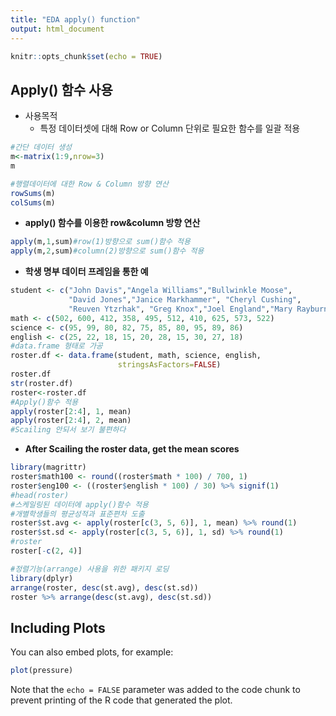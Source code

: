```yaml
---
title: "EDA apply() function"
output: html_document
---
```


```r
knitr::opts_chunk$set(echo = TRUE)
```

## Apply() 함수 사용

- 사용목적
  - 특정 데이터셋에 대해 Row or Column 단위로 필요한 함수를 일괄 적용

```r
#간단 데이터 생성
m<-matrix(1:9,nrow=3)
m

#행렬데이터에 대한 Row & Column 방향 연산
rowSums(m)
colSums(m)
```

- **apply() 함수를 이용한 row&column 방향 연산**
```r
apply(m,1,sum)#row(1)방향으로 sum()함수 적용
apply(m,2,sum)#column(2)방향으로 sum()함수 적용
```
- **학생 명부 데이터 프레임을 통한 예**
```r
student <- c("John Davis","Angela Williams","Bullwinkle Moose",
             "David Jones","Janice Markhammer", "Cheryl Cushing",
             "Reuven Ytzrhak", "Greg Knox","Joel England","Mary Rayburn")
math <- c(502, 600, 412, 358, 495, 512, 410, 625, 573, 522)
science <- c(95, 99, 80, 82, 75, 85, 80, 95, 89, 86)
english <- c(25, 22, 18, 15, 20, 28, 15, 30, 27, 18)
#data.frame 형태로 가공
roster.df <- data.frame(student, math, science, english, 
                        stringsAsFactors=FALSE)
roster.df
str(roster.df)
roster<-roster.df
#Apply()함수 적용
apply(roster[2:4], 1, mean)
apply(roster[2:4], 2, mean)
#Scailing 안되서 보기 불편하다
```


- **After Scailing the roster data, get the mean scores**
```r
library(magrittr)
roster$math100 <- round((roster$math * 100) / 700, 1)
roster$eng100 <- ((roster$english * 100) / 30) %>% signif(1)
#head(roster) 
#스케일링된 데이터에 apply()함수 적용
#개별학생들의 평균성적과 표준편차 도출
roster$st.avg <- apply(roster[c(3, 5, 6)], 1, mean) %>% round(1) 
roster$st.sd <- apply(roster[c(3, 5, 6)], 1, sd) %>% round(1)
#roster
roster[-c(2, 4)]

#정렬기능(arrange) 사용을 위한 패키지 로딩
library(dplyr)
arrange(roster, desc(st.avg), desc(st.sd))
roster %>% arrange(desc(st.avg), desc(st.sd))
```


## Including Plots

You can also embed plots, for example:

```r
plot(pressure)
```

Note that the `echo = FALSE` parameter was added to the code chunk to prevent printing of the R code that generated the plot.
